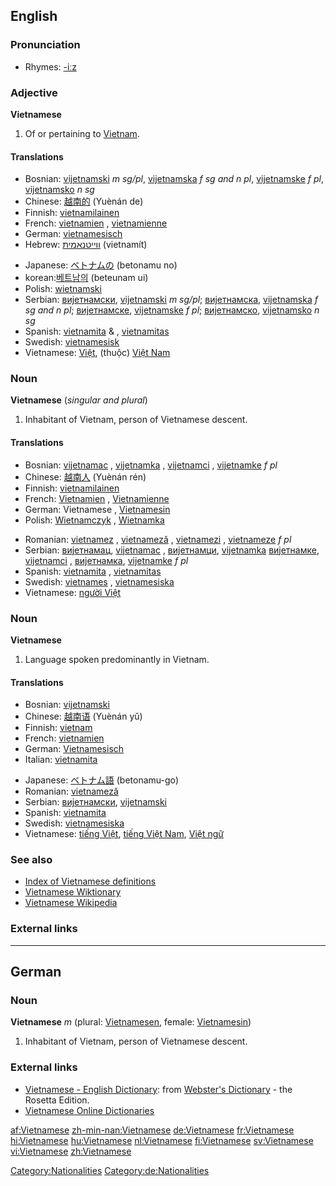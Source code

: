 {{interwiktionary|code=vi}}
==English==
{{wikipedia}}

===Pronunciation===
*Rhymes: [[Rhymes:English:-iːz|-iːz]]

===Adjective===
'''Vietnamese'''

#Of or pertaining to [[Vietnam]].

====Translations====
{{top}}
*Bosnian: [[vijetnamski]] ''m sg/pl'', [[vijetnamska]] ''f sg and n pl'', [[vijetnamske]] ''f pl'', [[vijetnamsko]] ''n sg''
*Chinese: [[越南的]] (Yuènán de)
*Finnish: [[vietnamilainen]]
*French: [[vietnamien]] {{m}}, [[vietnamienne]] {{f}}
*German: [[vietnamesisch]]
*Hebrew: [[ווייטנאמית]] (vietnamít)
{{mid}}
*Japanese: [[ベトナム]]の (betonamu no)
*korean:[[베트남]]의 (beteunam ui)
*Polish: [[wietnamski]]
*Serbian: [[вијетнамски]], [[vijetnamski]] ''m sg/pl''; [[вијетнамска]], [[vijetnamska]] ''f sg and n pl''; [[вијетнамске]], [[vijetnamske]] ''f pl''; [[вијетнамско]], [[vijetnamsko]] ''n sg''
*Spanish: [[vietnamita]] {{m}} & {{f}}, [[vietnamitas]] {{p}}
*Swedish: [[vietnamesisk]]
*Vietnamese: [[Việt]], (thuộc) [[Việt Nam]]
{{bottom}}

===Noun===
'''Vietnamese''' (''singular and plural'')

#Inhabitant of Vietnam, person of Vietnamese descent.

====Translations====
{{top}}
*Bosnian: [[vijetnamac]] {{m}}, [[vijetnamka]] {{f}}, [[vijetnamci]] {{p}}, [[vijetnamke]] ''f pl''
*Chinese: [[越南人]] (Yuènán rén)
*Finnish: [[vietnamilainen]]
*French: [[Vietnamien]] {{m}}, [[Vietnamienne]] {{f}}
*German: Vietnamese {{m}}, [[Vietnamesin]] {{f}}
*Polish: [[Wietnamczyk]] {{m}}, [[Wietnamka]] {{f}}
{{mid}}
*Romanian: [[vietnamez]] {{m}}, [[vietnameză]] {{f}}, [[vietnamezi]] {{p}}, [[vietnameze]] ''f pl''
*Serbian: [[вијетнамац]], [[vijetnamac]] {{m}}, [[вијетнамци]], [[vijetnamka]] {{f}} [[вијетнамке]], [[vijetnamci]] {{p}}, [[вијетнамка]], [[vijetnamke]] ''f pl''
*Spanish: [[vietnamita]] {{mf}}, [[vietnamitas]] {{p}}
*Swedish: [[vietnames]] {{m}}, [[vietnamesiska]] {{f}}
*Vietnamese: [[người Việt]]
{{bottom}}

===Noun===
'''Vietnamese'''

# Language spoken predominantly in Vietnam.

====Translations====
{{top}}
*Bosnian: [[vijetnamski]] {{m}}
*Chinese: [[越南语]] (Yuènán yǔ)
*Finnish: [[vietnam]]
*French: [[vietnamien]] {{m}}
*German: [[Vietnamesisch]] {{n}}
*Italian: [[vietnamita]] {{m}}
{{mid}}
*Japanese: [[ベトナム語]] (betonamu-go)
*Romanian: [[vietnameză]] {{f}}
*Serbian: [[вијетнамски]], [[vijetnamski]] {{m}}
*Spanish: [[vietnamita]] {{m}}
*Swedish: [[vietnamesiska]]
*Vietnamese: [[tiếng Việt]], [[tiếng Việt Nam]], [[Việt ngữ]]
{{bottom}}

===See also===
*[[Wiktionary:Vietnamese index|Index of Vietnamese definitions]]
*[[:vi:Trang Chính|Vietnamese Wiktionary]]
*[[:vi:w:Trang Chính|Vietnamese Wikipedia]]

===External links===
{{ethnologue|code=vie}}

----

==German==

===Noun===
'''Vietnamese''' ''m'' (plural: [[Vietnamesen]], female: [[Vietnamesin]])

#Inhabitant of Vietnam, person of Vietnamese descent.

[[Category:Nationalities]]
[[Category:de:Nationalities]]

=== External links ===
*[http://www.websters-online-dictionary.org/definition/Vietnamese-english/ Vietnamese - English Dictionary]: from [http://www.websters-online-dictionary.org/ Webster's Dictionary] - the Rosetta Edition.
*[http://vdict.com Vietnamese Online Dictionaries]

[[af:Vietnamese]]
[[zh-min-nan:Vietnamese]]
[[de:Vietnamese]]
[[fr:Vietnamese]]
[[hi:Vietnamese]]
[[hu:Vietnamese]]
[[nl:Vietnamese]]
[[fi:Vietnamese]]
[[sv:Vietnamese]]
[[vi:Vietnamese]]
[[zh:Vietnamese]]